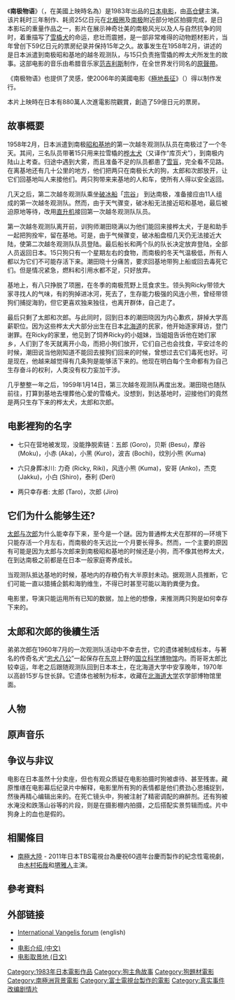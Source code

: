 {{Refimprove|time=2021-12-20T06:34:51+00:00}}
{{Infobox Film
| name           = 南極物語<br />{{lang|ja|南極物語}}
| image          = 
| image_size     = 
| caption        = 
| director       = [[藏原惟繕|藏原惟繕]]
| producer       = [[古岡滉|古岡滉]] <br /> [[鹿内春雄|鹿内春雄]] <br /> 藏原惟繕
| writer         = [[石堂淑朗|石堂淑朗]] <br /> 藏原惟繕 <br /> [[野上龍雄|野上龍雄]] <br /> [[佐治乾|佐治乾]]
| narrator       = 
| starring       = [[高倉健|高倉健]] <br /> [[渡瀨恒彥|渡瀨恒彥]] <br /> [[岡田英次|岡田英次]]<br /> [[夏目雅子|夏目雅子]]
| music          = [[范吉利斯|范吉利斯]]（Vangelis）
| cinematography = [[椎塚彰|椎塚彰]]
| editing        = [[鈴木晄|鈴木晄]]
| distributor    = {{JPN}}[[角川映畫|角川先驱映画]]
| released       = {{JPN}} 1983年7月23日<br>{{HKG-1959}} 1984年8月9日<ref>[http://iha2005.web.fc2.com/hkmovie/hk1984e-b5.htm 香港電影票房 1984 〔外語電影〕] {{webarchive|url=https://web.archive.org/web/20161012083949/http://iha2005.web.fc2.com/hkmovie/hk1984e-b5.htm |date=2016-10-12 }}，〈香港電影票房全紀錄〉</ref>
| runtime        = 143 分鐘
| country        = {{flagicon|Japan}} [[日本|日本]]
| language       = [[日語|日語]]
| budget         = 
| gross          = 59億圓
| preceded_by    = 
| followed_by    = 
| website        = 
| amg_id         = 
| imdb_id        = 0085991
| cn_name        = 
| hk_name        = 南極物語
| tw_name        = 
}}

《'''南极物语'''》（{{jpn|j=南極物語|hg=なんきょくものがたり|rm=Nankyoku monogatari|f=y}}，在美國上映時名為{{lang|en|'''''Antarctica'''''}}）是1983年出品的[[日本电影|日本电影]]，由[[高仓健|高仓健]]主演。该片耗时三年制作、耗资25亿日元在[[北极圈|北极圈]]及[[南极|南极]]附近部分地区拍摄完成，是日本影坛的重量作品之一，影片在展示神奇壮美的南极风光以及人与自然抗争的同时，着重描写了[[雪橇犬|雪橇犬]]的命运，悲壮而震撼，是一部非常难得的动物题材影片，当年曾创下59亿日元的票房纪录并保持15年之久。故事发生在1958年2月，讲述的是日本派遣到南极昭和基地的越冬观测队，与15只负责拖雪撬的桦太犬所发生的故事。这部电影的音乐由希腊音乐家[[范吉利斯|范吉利斯]]制作，在全世界发行同名的[[原聲帶|原聲帶]]。

《南极物语》也提供了灵感，使2006年的美國电影《[[極地長征|極地長征]]》（{{lang|en|''Eight Below''}}）得以制作发行。

本片上映時在日本有880萬人次進電影院觀賞，創造了59億日元的票房。

== 故事概要 ==
1958年2月，日本派遣到南极[[昭和基地|昭和基地]]的第一次越冬观测队队员在南极过了一个冬天。其间，三名队员带著15只用来拉雪橇的[[桦太犬|桦太犬]]（又译作“库页犬”），到南极内陆山上考查。归途中遇到大雾，而且准备不足的队员都患了[[雪盲|雪盲]]，完全看不见路。在离基地还有几十公里的地方，他们把两只在南极长大的狗，太郎和次郎放开，让它们回基地叫人来接他们。两只狗带来来基地的人和车，使所有人得以安全返回。

几天之后，第二次越冬观测队乘坐[[破冰船|破冰船]]「[[宗谷_(船)|宗谷]]」 到达南极，准备接应由11人组成的第一次越冬观测队。然而，由于天气骤变，破冰船无法接近昭和基地，最后被迫原地等待，改用[[直升机|直升机]]接回第一次越冬观测队队员。

第一次越冬观测队离开前，训狗师潮田晓满以为他们能回来接桦太犬，于是和助手一起把狗拴牢，留在基地。可是，由于气候骤变，破冰船盘桓几天仍无法接近大陆，使第二次越冬观测队队员登陆。最后船长和两个队的队长决定放弃登陆，全部人员返回日本。15只狗只有一个星期左右的食物，而南极的冬天气温极低，所有人都以为它们不可能存活下来。潮田晓十分痛苦，要求回基地带狗上船或回去毒死它们。但是情况紧急，燃料和引用水都不足，只好放弃。

基地上，有八只挣脱了项圈，在冬季的南极荒野上觅食求生。领头狗Ricky带领大家寻找人的气味，有的狗掉进冰河，死去了，生存能力极强的风连小熊，曾经带领狗们捕捉海豹，但它更喜欢独来独往，也离开群体，自己走了。

最后只剩了太郎和次郎。与此同时，回到日本的潮田晓因为内心歉疚，辞掉大学高薪职位。因为这些桦太犬大部分出生在日本[[北海道|北海道]]的民家，他开始逐家拜访，登门谢罪。在Ricky的家里，他见到了饲养Ricky的小姐妹，当姐姐告诉他在她们家乡，人们到了冬天就离开小岛，而把小狗们放开，它们自己也会找食，平安过冬的时候，潮田说当他刚知道不能回去接狗们回来的时候，曾想过去它们毒死也好。可是现在，他越来越觉得有几条狗是能够活下来的。他现在明白每个生命都有为自己生存奋斗的权利，人类没有权力妄加干涉。

几乎整整一年之后，1959年1月14日，第三次越冬观测队再度出发。潮田晓也随队前往，打算到基地去埋葬他心爱的雪橇犬。没想到，到达基地时，迎接他们的竟然是两只生存下来的桦太犬，太郎和次郎。

== 电影裡狗的名字 ==

*七只在营地被发现，没能挣脱索链：五郎 (Goro)，贝斯 (Besu)，摩谷 (Moku)，小赤 (Aka)，小黑 (Kuro)，波吉 (Bochi)，纹別小熊 (Kuma)

*六只身葬冰川: 力奇 (Ricky, Riki)，风连小熊 (Kuma)，安哥 (Anko)，杰克 (Jakku)，小白 (Shiro)，泰利 (Deri)

*两只幸存者: 太郎 (Taro)，次郎 (Jiro)

== 它们为什么能够生还? ==
[[太郎与次郎|太郎与次郎]]为什么能幸存下来，至今是一个謎。因为普通桦太犬在那样的—环境下只能存活一个月左右，而南极的冬天远比一个月要长得多。然而，一个主要的原因有可能是因为太郎与次郎来到南极昭和基地的时候还是小狗，而不像其他桦太犬，在到达南极之前都是在日本一般家庭寄养成长。

当观测队抵达基地的时候，基地内的存粮仍有大半原封未动。据观测人员推断，它们可能一直以猎捕企鹅和海豹维生，不得已时甚至可能以海豹粪便为食。

电影里，导演只能运用所有已知的数据，加上他的想像，来推测两只狗是如何幸存下来的。

== 太郎和次郎的後續生活 ==

弟弟次郎在1960年7月的一次观测队活动中不幸去世，它的遗体被制成标本，与著名的传奇名犬“[[忠犬八公|忠犬八公]]”一起保存在[[东京|东京]]上野的[[国立科学博物馆|国立科学博物馆]]内。而哥哥太郎比较幸运，年老之后跟随观测队回到日本本土，在北海道大学中安享晚年，1970年以高龄15岁与世长辞。它遗体也被制为标本，收藏在[[北海道大学|北海道大学]]农学部博物馆里面。

== 人物 ==

{{Castlist|
* 潮田晓（第一次及第三次越冬观测队队员）：[[高仓健|高仓健]]
* 越智健二郎（第一次及第三次越冬观测队队员）：渡濑恒彦
* 小泽大（第一次越冬观测队队长）：冈田英次
* 北泽庆子（越智的未婚妻）：夏目雅子
* 志村麻子（桦太犬教练）：荻野目庆子
* 森岩刚士（北海道大学教授）：日下武史
* 堀込勇治（第二次南极地域观测队长）：神山繁
* 岩切竜雄（观测船宗谷船长）：山村聪
* 德光（第二次越冬观测队队员）：江藤润
* 户田（第二次越冬观测队队员）：佐藤浩市
* 咖啡店店主：岸田森
* 野野宫英（第二次越冬观测队长）：大林丈史（兼任助理導演）
* 尾崎勇造（第一次越冬观测队医师）：金井进二（兼任助理導演）
* 长谷川（第二次越冬观测队队员）：中丸新将
* 梶原博（第一次越冬观测队队员）：志贺圭二郎
* 觀測船宗谷號航海長：寺岛达夫
* 鹤田功（第一次越冬观测队队员）：长谷川初范
}}

== 原声音乐 ==
{{Infobox Album |
| Name        = 南極物語<br />Antarctica
| Type        = film 
| Artist      = [[范吉利斯|范吉利斯]]
| Cover       = 
| Border      = yes
| Released    = {{Start date|1983}}
| Recorded    = 1983年，[[伦敦|伦敦]]Nemo Studios
| Genre       = [[电子音乐|电子音乐]]、[[電影配樂|電影配樂]]
| Length      = 45:29
| Label       = [[宝丽金唱片公司|宝丽金唱片公司]]
| Producer    = [[范吉利斯|范吉利斯]]
| Reviews     =
*[[Allmusic|Allmusic]] {{Rating|3|5}} [http://www.allmusic.com/album/antarctica-r83739 link]
| Last album  =  [[烈火战车_(电影配乐)|烈火战车]]<br />（1982年）
| This album  = '''南极物语'''<br />（1983年）
| Next album  = {{link-en|大地之颂|Soil Festivities}}<br />（1984年）
}}
{{tracklist
| all_music       = Vangelis
| title1          = Theme from Antarctica
| length1         = 7:29
| title2          = Antarctica Echoes
| length2         = 5:58
| title3          = Kinematic
| length3         = 3:50
| title4          = Song of White
| length4         = 5:17
| title5          = Life of Antarctica
| length5         = 5:59
| title6          = Memory of Antarctica
| length6         = 5:30
| title7          = Other Side of Antarctica
| length7         = 6:56
| title8          = Deliverance
| length8         = 4:30
}}

== 争议与非议 ==
电影在日本虽然十分卖座，但也有观众质疑在电影拍摄时狗被虐待、甚至残害。藏原惟缮在电影幕后纪录片中解释，电影里所有狗的表情都是他们费劲心思捕捉到，然後再精心编辑出来的。在死亡镜头中，狗被注射了精密调配的麻醉剂。还有狗被水淹没和跌落山谷等的片段，则是在摄影棚内拍摄，之后搭配实景剪辑而成。片中狗身上的血也是假的。

== 相關條目 ==
*[[南極大陸_(電視劇)|南極大陸]] - 2011年日本TBS電視台為慶祝60週年台慶而製作的紀念性電視劇，由[[木村拓哉|木村拓哉]]和[[堺雅人|堺雅人]]主演。

==參考資料==
<div class="references-small">
<references/>
</div>

== 外部链接 ==
*[http://www.vangelis.free.fr International Vangelis forum] {{Wayback|url=http://www.vangelis.free.fr/ |date=20210210220310 }} (english)
*{{imdb title|id=0085991|title=Nankyoku Monogatari}}
*[https://web.archive.org/web/20060304134311/http://www.atmovies.com.tw/eweekly/eweekly.asp?action=content&vol=036&page=d03 电影介绍 (中文)]
*[https://web.archive.org/web/20070310201100/http://www.pref.hokkaido.jp/keizai/kz-ksnko/900.fc/fc/moviedata/520.htm 电影取景地 (日文)]

{{DEFAULTSORT:Nankyoku Monogatari}}
[[Category:1983年日本電影作品|Category:1983年日本電影作品]]
[[Category:狗主角故事|Category:狗主角故事]]
[[Category:狗題材電影|Category:狗題材電影]]
[[Category:南極洲背景電影|Category:南極洲背景電影]]
[[Category:富士電視台製作的電影|Category:富士電視台製作的電影]]
[[Category:真实事件改编剧情片|Category:真实事件改编剧情片]]